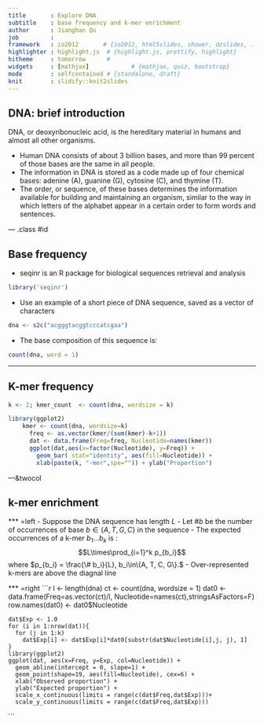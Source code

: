 ```yaml
---
title       : Explore DNA
subtitle    : base frequency and k-mer enrichment
author      : Jianghan Qu
job         : 
framework   : io2012       # {io2012, html5slides, shower, dzslides, ...}
highlighter : highlight.js  # {highlight.js, prettify, highlight}
hitheme     : tomorrow      # 
widgets     : [mathjax]            # {mathjax, quiz, bootstrap}
mode        : selfcontained # {standalone, draft}
knit        : slidify::knit2slides
---
```


## DNA: brief introduction

DNA, or deoxyribonucleic acid, is the hereditary material 
in humans and almost all other organisms. 
 

-  Human DNA consists of about 3 billion bases, and more than 99 percent of those bases are the same in all people.
-  The information in DNA is stored as a code made up of four chemical bases: adenine (A), guanine (G), cytosine (C), and thymine (T). 
-  The order, or sequence, of these bases determines the information available for building and maintaining an organism, similar to the way in which letters of the alphabet appear in a certain order to form words and sentences.

--- .class #id 

## Base frequency
- seqinr is an R package for biological sequences retrieval and analysis

```r
library('seqinr')
```

- Use an example of a short piece of DNA sequence, saved as a vector of characters

```r
dna <- s2c("acgggtacggtcccatcgaa")
```
- The base composition of this sequence is:

```r
count(dna, word = 1)
```

---

## K-mer frequency
```r
k <- 2; kmer_count  <- count(dna, wordsize = k)
```
```r
library(ggplot2)
    kmer <- count(dna, wordsize=k)
      freq <- as.vector(kmer/(sum(kmer)-k+1))
      dat <- data.frame(Freq=freq, Nucleotide=names(kmer))
      ggplot(dat,aes(x=factor(Nucleotide), y=Freq)) + 
        geom_bar( stat="identity", aes(fill=Nucleotide)) +
        xlab(paste(k, "-mer",spe="")) + ylab("Proportion")
```

---&twocol  

## k-mer enrichment
*** =left
- Suppose the DNA sequence has length $L$
- Let $\# b$ be the number of occurrences of base $b\in \{A, T, G, C\}$ in the sequence 
- The expected occurrences of a k-mer $b_1\ldots b_k$ is : 
 $$L\times\prod_{i=1}^k p_{b_i}$$
 where 
 $p_{b_i} = \frac{\# b_i}{L}, b_i\in\{A, T, C, G\}.$
- Over-represented k-mers are above the diagnal line

*** =right
  ```r
    l <- length(dna)
    ct  <- count(dna, wordsize = 1)
    dat0 <- data.frame(Freq=as.vector(ct)/l, 
                       Nucleotide=names(ct),stringsAsFactors=F)
    row.names(dat0) <- dat0$Nucleotide

    dat$Exp <- 1.0
    for (i in 1:nrow(dat)){
      for (j in 1:k)
        dat$Exp[i] <- dat$Exp[i]*dat0[substr(dat$Nucleotide[i],j, j), 1]
    }
    library(ggplot2)
    ggplot(dat, aes(x=Freq, y=Exp, col=Nucleotide)) +
      geom_abline(intercept = 0, slope=1) +
      geom_point(shape=19, aes(fill=Nucleotide), cex=6) + 
      xlab("Observed proportion") +
      ylab("Expected proportion") +
      scale_x_continuous(limits = range(c(dat$Freq,dat$Exp)))+
      scale_y_continuous(limits = range(c(dat$Freq,dat$Exp)))
  ```

